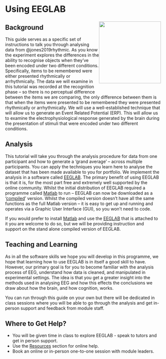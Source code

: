 # Using EEGLAB {.unnumbered} 
::: {style="float:right;position: relative; top: -10px;"}
![](images/eeglab.png){width="200"}
:::

## Background 

This guide serves as a specific set of instructions to talk you through analysing data from @jones2019rhythmic. As you know the experiment explores the differences in the ability to recognise objects when they’ve been encoded under two different conditions. Specifically, items to be remembered were either presented rhythmically or arrhythmically. The data we will examine in this tutorial was recorded at the recognition phase – so there is no perceptual difference between the items we are comparing, the only difference between them is that when the items were presented to be remembered they were presented rhythmically or arrhythmically. We will use a well-established technique that will allow us to generate an Event Related Potential (ERP). This will allow us to examine the electrophysiological response generated by the brain during the presentation of stimuli that were encoded under two different conditions. 

## Analysis

This tutorial will take you through the analysis procedure for data from one participant and how to generate a ‘grand average’ – across multiple participants. You can apply the techniques you learn here to analyse the dataset that has been made available to you for portfolio. 
We implement the analysis in a software called [EEGLAB]( https://sccn.ucsd.edu/eeglab/index.php). The primary benefit of using EEGLAB is that it is, for the most part free and extremely well supported by the online community. Whilst the initial distribution of EEGLAB required a programme called [Matlab](https://uk.mathworks.com/products/matlab.html) to run – EEGLAB can now be downloaded as a ‘[compiled](https://eeglab.org/others/Compiled_EEGLAB.html)’ version. Whilst the compiled version doesn’t have all the same functions as the full Matlab version – it is easy to get up and running and operates via a Graphic User Interface (GUI), so you won’t need to code. 

If you would prefer to install [Matlab](https://uk.mathworks.com/products/matlab.html) and use the [EEGLAB]( https://sccn.ucsd.edu/eeglab/index.php) that is attached to it you are welcome to do so, but we will be providing instruction and support on the stand alone compiled version of EEGLAB.

## Teaching and Learning 

As in all the software skills we hope you will develop in this programme, we hope that learning how to use EEGLAB is in itself a good skill to have. However, our primary goal is for you to become familiar with the analysis process of EEG, understand how data is cleaned, and manipulated in experimental settings. The idea is that you get a greater insight into the methods used in analysing EEG and how this effects the conclusions we draw about how the brain, and how cognition, works. 

You can run through this guide on your own but there will be dedicated in class sessions where you will be able to go through the analysis and get in-person support and feedback from module staff. 

## Where to Get Help?

-   You will be given time in class to explore EEGLAB - speak to tutors and get in person support.
-   Use the [Resources](Resources.qmd) section for online help.
-   Book an online or in-person one-to-one session with module leaders.